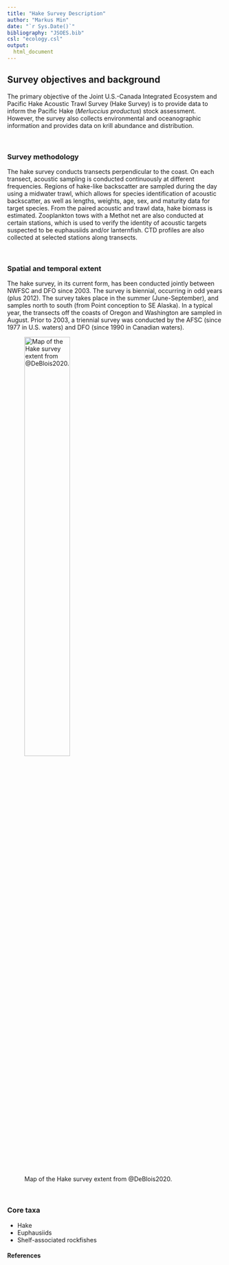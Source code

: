 ```yaml
---
title: "Hake Survey Description"
author: "Markus Min"
date: "`r Sys.Date()`"
bibliography: "JSOES.bib"
csl: "ecology.csl"
output:
  html_document
---
```


## Survey objectives and background
The primary objective of the Joint U.S.-Canada Integrated Ecosystem and Pacific Hake Acoustic Trawl Survey (Hake Survey) is to provide data to inform the Pacific Hake (*Merluccius productus*) stock assessment. However, the survey also collects environmental and oceanographic information and provides data on krill abundance and distribution.

<br>

### Survey methodology

The hake survey conducts transects perpendicular to the coast. On each transect, acoustic sampling is conducted continuously at different frequencies. Regions of hake-like backscatter are sampled during the day using a midwater trawl, which allows for species identification of acoustic backscatter, as well as lengths, weights, age, sex, and maturity data for target species. From the paired acoustic and trawl data, hake biomass is estimated. Zooplankton tows with a Methot net are also conducted at certain stations, which is used to verify the identity of acoustic targets suspected to be euphausiids and/or lanternfish. CTD profiles are also collected at selected stations along transects.

<br>

### Spatial and temporal extent

The hake survey, in its current form, has been conducted jointly between NWFSC and DFO since 2003. The survey is biennial, occurring in odd years (plus 2012). The survey takes place in the summer (June-September), and samples north to south (from Point conception to SE Alaska). In a typical year, the transects off the coasts of Oregon and Washington are sampled in August. Prior to 2003, a triennial survey was conducted by the AFSC (since 1977 in U.S. waters) and DFO (since 1990 in Canadian waters).

![Map of the Hake survey extent from @DeBlois2020.](survey_images/deBlois_2020_hake_survey_design.png){width=50%}


<br>

### Core taxa
- Hake
- Euphausiids
- Shelf-associated rockfishes

#### References
